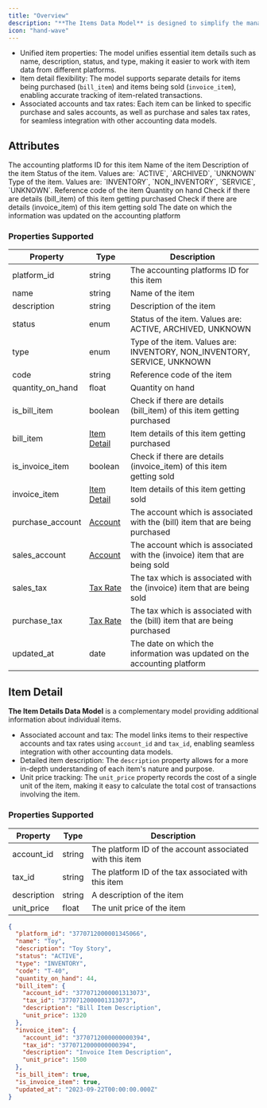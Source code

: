 ```yaml
---
title: "Overview"
description: "**The Items Data Model** is designed to simplify the management and retrieval of item-related information across various accounting platforms. "
icon: "hand-wave"
---
```


- Unified item properties: The model unifies essential item details such as name, description, status, and type, making it easier to work with item data from different platforms.
- Item detail flexibility: The model supports separate details for items being purchased (`bill_item`) and items being sold (`invoice_item`), enabling accurate tracking of item-related transactions.
- Associated accounts and tax rates: Each item can be linked to specific purchase and sales accounts, as well as purchase and sales tax rates, for seamless integration with other accounting data models.

## Attributes

<ResponseField name="platform_id" type="string" required>
  The accounting platforms ID for this item
</ResponseField>

<ResponseField name="name" type="string">
  Name of the item
</ResponseField>

<ResponseField name="description" type="string">
  Description of the item
</ResponseField>

<ResponseField name="status" type="enum">
  Status of the item. Values are: `ACTIVE`, `ARCHIVED`, `UNKNOWN`
</ResponseField>

<ResponseField name="type" type="enum">
  Type of the item. Values are: `INVENTORY`, `NON_INVENTORY`, `SERVICE`, `UNKNOWN`.
</ResponseField>

<ResponseField name="code" type="string">
  Reference code of the item
</ResponseField>

<ResponseField name="quantity_on_hand" type="float">
  Quantity on hand
</ResponseField>

<ResponseField name="is_bill_item" type="boolean">
  Check if there are details (bill_item) of this item getting purchased
</ResponseField>

<ResponseField name="bill_item" type="Item Detail">
  <Expandable title="properties">
    <Snippet file="item_details_snippet.mdx" />
  </Expandable>
</ResponseField>

<ResponseField name="is_invoice_item" type="boolean">
  Check if there are details (invoice_item) of this item getting sold
</ResponseField>

<ResponseField name="invoice_item" type="Item Detail">
  <Expandable title="properties">
    <Snippet file="item_details_snippet.mdx" />
  </Expandable>
</ResponseField>

<ResponseField name="purchase_account" type="Account">
  <Expandable title="properties">
    <Snippet file="accounts_snippets.mdx" />
  </Expandable>
</ResponseField>

<ResponseField name="sales_account" type="Account">
  <Expandable title="properties">
    <Snippet file="accounts_snippets.mdx" />
  </Expandable>
</ResponseField>

<ResponseField name="sales_tax" type="Tax Rate">
  <Expandable title="properties">
    <Snippet file="tax_rates_snippet.mdx" />
  </Expandable>
</ResponseField>

<ResponseField name="purchase_tax" type="Tax Rate">
  <Expandable title="properties">
    <Snippet file="tax_rates_snippet.mdx" />
  </Expandable>
</ResponseField>

<ResponseField name="updated_at" type="date">
  The date on which the information was updated on the accounting platform
</ResponseField>

### Properties Supported

| Property         | Type                                   | Description                                                                   |
| ---------------- | -------------------------------------- | ----------------------------------------------------------------------------- |
| platform_id      | string                                 | The accounting platforms ID for this item                                     |
| name             | string                                 | Name of the item                                                              |
| description      | string                                 | Description of the item                                                       |
| status           | enum                                   | Status of the item. Values are: ACTIVE, ARCHIVED, UNKNOWN                     |
| type             | enum                                   | Type of the item. Values are: INVENTORY, NON_INVENTORY, SERVICE, UNKNOWN      |
| code             | string                                 | Reference code of the item                                                    |
| quantity_on_hand | float                                  | Quantity on hand                                                              |
| is_bill_item     | boolean                                | Check if there are details (bill_item) of this item getting purchased         |
| bill_item        | [Item Detail](/docs/items#item-detail) | Item details of this item getting purchased                                   |
| is_invoice_item  | boolean                                | Check if there are details (invoice_item) of this item getting sold           |
| invoice_item     | [Item Detail](/docs/items#item-detail) | Item details of this item getting sold                                        |
| purchase_account | [Account](/docs/accounts)              | The account which is associated with the (bill) item that are being purchased |
| sales_account    | [Account](/docs/accounts)              | The account which is associated with the (invoice) item that are being sold   |
| sales_tax        | [Tax Rate](/docs/tax-rates)            | The tax which is associated with the (invoice) item that are being sold       |
| purchase_tax     | [Tax Rate](/docs/tax-rates)            | The tax which is associated with the (bill) item that are being purchased     |
| updated_at       | date                                   | The date on which the information was updated on the accounting platform      |

## Item Detail

**The Item Details Data Model** is a complementary model providing additional information about individual items.

- Associated account and tax: The model links items to their respective accounts and tax rates using `account_id` and `tax_id`, enabling seamless integration with other accounting data models.
- Detailed item description: The `description` property allows for a more in-depth understanding of each item's nature and purpose.
- Unit price tracking: The `unit_price` property records the cost of a single unit of the item, making it easy to calculate the total cost of transactions involving the item.

### Properties Supported

| Property    | Type   | Description                                              |
| ----------- | ------ | -------------------------------------------------------- |
| account_id  | string | The platform ID of the account associated with this item |
| tax_id      | string | The platform ID of the tax associated with this item     |
| description | string | A description of the item                                |
| unit_price  | float  | The unit price of the item                               |

<ResponseExample name="The Bank Transaction Object" >

```json The Items Response Object
{
  "platform_id": "3770712000001345066",
  "name": "Toy",
  "description": "Toy Story",
  "status": "ACTIVE",
  "type": "INVENTORY",
  "code": "T-40",
  "quantity_on_hand": 44,
  "bill_item": {
    "account_id": "3770712000001313073",
    "tax_id": "3770712000001313073",
    "description": "Bill Item Description",
    "unit_price": 1320
  },
  "invoice_item": {
    "account_id": "3770712000000000394",
    "tax_id": "3770712000000000394",
    "description": "Invoice Item Description",
    "unit_price": 1500
  },
  "is_bill_item": true,
  "is_invoice_item": true,
  "updated_at": "2023-09-22T00:00:00.000Z"
}
```

</ResponseExample>
